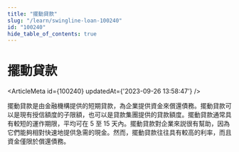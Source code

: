 ```yaml
---
title: "擺動貸款"
slug: "/learn/swingline-loan-100240"
id: "100240"
hide_table_of_contents: true
---
```



# 擺動貸款

<ArticleMeta id={100240} updatedAt={'2023-09-26 13:58:47'} />
<div className='border-solid border-b border-t-0 my-4 border-[var(--ifm-color-gray-300)]' />

擺動貸款是由金融機構提供的短期貸款，為企業提供資金來償還債務。擺動貸款可以是現有授信額度的子限額，也可以是貸款集團提供的貸款額度。擺動貸款通常具有較短的運作期限，平均可在 5 至 15 天內。擺動貸款對企業來説很有幫助，因為它們能夠相對快速地提供急需的現金。然而，擺動貸款往往具有較高的利率，而且資金僅限於償還債務。
